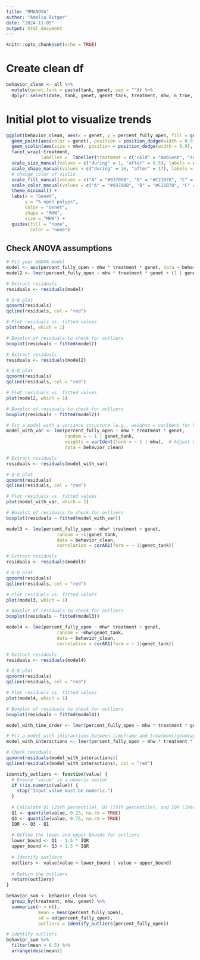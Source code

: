 ```yaml
---
title: "RMANOVA"
author: "Amelia Ritger"
date: "2024-11-05"
output: html_document
---
```


```r
knitr::opts_chunk$set(echo = TRUE)
```

# Create clean df
```r
behavior_clean <- all %>%
  mutate(genet_tank = paste(tank, genet, sep = "")) %>%
  dplyr::select(date, tank, genet, genet_tank, treatment, mhw, n_true, percent_fully_open, percent_closed)

```

# Initial plot to visualize trends
```r
ggplot(behavior_clean, aes(x = genet, y = percent_fully_open, fill = genet, group = interaction(genet, mhw), shape = mhw)) +
  geom_point(aes(color = genet), position = position_dodge(width = 0.9), alpha = 0.5) +
  geom_violin(aes(size = mhw), position = position_dodge(width = 0.9), alpha = 0.3, color = alpha("black", 0.75)) +
  facet_wrap(~treatment,
             labeller =  labeller(treatment = c("cold" = "Ambient", "severe" = "Severe MHW", "extreme" = "Extreme MHW"))) +
  scale_size_manual(values = c("during" = 1, "after" = 0.5), labels = c("During MHW", "After MHW")) + # Define sizes for mhw levels
  scale_shape_manual(values = c("during" = 16, "after" = 17), labels = c("During MHW", "After MHW")) + # Define shapes for mhw levels
  # change color of violin 
  scale_fill_manual(values = c("A" = "#9370DB", "B" = "#C21B78", "C" = "#FF9933", "D" ="#FF3333", "E" = "#662B45")) +
  scale_color_manual(values = c("A" = "#9370DB", "B" = "#C21B78", "C" = "#FF9933", "D" ="#FF3333", "E" = "#662B45")) +
  theme_minimal() +
  labs(x = "Genet",
       y = "% open polyps",
       color = "Genet",
       shape = "MHW",
       size = "MHW") +
  guides(fill = "none",
         color = "none")
```

## Check ANOVA assumptions
```r
# Fit your ANOVA model
model <- aov(percent_fully_open ~ mhw * treatment * genet, data = behavior_clean)
model2 <- lmer(percent_fully_open ~ mhw * treatment * genet + (1 | genet_tank), data = behavior_clean)
```


```r
# Extract residuals
residuals <- residuals(model)

# Q-Q plot
qqnorm(residuals)
qqline(residuals, col = "red")

# Plot residuals vs. fitted values
plot(model, which = 1)

# Boxplot of residuals to check for outliers
boxplot(residuals ~ fitted(model))
```

```r
# Extract residuals
residuals <- residuals(model2)

# Q-Q plot
qqnorm(residuals)
qqline(residuals, col = "red")

# Plot residuals vs. fitted values
plot(model2, which = 1)

# Boxplot of residuals to check for outliers
boxplot(residuals ~ fitted(model2))
```

```r
# Fit a model with a variance structure (e.g., weights = varIdent for heteroscedasticity)
model_with_var <- lme(percent_fully_open ~ mhw * treatment * genet,
                      random = ~ 1 | genet_tank,
                      weights = varIdent(form = ~ 1 | mhw),  # Adjust variance by timeframe
                      data = behavior_clean)

# Extract residuals
residuals <- residuals(model_with_var)

# Q-Q plot
qqnorm(residuals)
qqline(residuals, col = "red")

# Plot residuals vs. fitted values
plot(model_with_var, which = 1)

# Boxplot of residuals to check for outliers
boxplot(residuals ~ fitted(model_with_var))
```

```r
model3 <- lme(percent_fully_open ~ mhw* treatment + genet,
                   random = ~1|genet_tank,
                   data = behavior_clean,
                   correlation = corAR1(form = ~ 1|genet_tank))

# Extract residuals
residuals <- residuals(model3)

# Q-Q plot
qqnorm(residuals)
qqline(residuals, col = "red")

# Plot residuals vs. fitted values
plot(model3, which = 1)

# Boxplot of residuals to check for outliers
boxplot(residuals ~ fitted(model3))
```

```r
model4 <- lme(percent_fully_open ~ mhw* treatment + genet,
                   random = ~mhw|genet_tank,
                   data = behavior_clean,
                   correlation = corAR1(form = ~ 1|genet_tank))

# Extract residuals
residuals <- residuals(model4)

# Q-Q plot
qqnorm(residuals)
qqline(residuals, col = "red")

# Plot residuals vs. fitted values
plot(model4, which = 1)

# Boxplot of residuals to check for outliers
boxplot(residuals ~ fitted(model4))
```

```r
model_with_time_order <- lmer(percent_fully_open ~ mhw * treatment * genet + (1 | genet_tank), data = behavior_clean)

# Fit a model with interactions between timeframe and treatment/genotype
model_with_interactions <- lmer(percent_fully_open ~ mhw * treatment * genet + (1 | genet_tank), data = behavior_clean)

# Check residuals
qqnorm(residuals(model_with_interactions))
qqline(residuals(model_with_interactions), col = "red")
```

```r
identify_outliers <- function(value) {
  # Ensure 'value' is a numeric vector
  if (!is.numeric(value)) {
    stop("Input value must be numeric.")
  }
  
  # Calculate Q1 (25th percentile), Q3 (75th percentile), and IQR (Interquartile Range)
  Q1 <- quantile(value, 0.25, na.rm = TRUE)
  Q3 <- quantile(value, 0.75, na.rm = TRUE)
  IQR <- Q3 - Q1
  
  # Define the lower and upper bounds for outliers
  lower_bound <- Q1 - 1.5 * IQR
  upper_bound <- Q3 + 1.5 * IQR
  
  # Identify outliers
  outliers <- value[value < lower_bound | value > upper_bound]
  
  # Return the outliers
  return(outliers)
}

behavior_sum <- behavior_clean %>%
  group_by(treatment, mhw, genet) %>%
  summarize(n = n(),
            mean = mean(percent_fully_open),
            sd = sd(percent_fully_open),
            outliers = identify_outliers(percent_fully_open))

# identify outliers
behavior_sum %>%
  filter(mean > 0.5) %>%
  arrange(desc(mean))
```

```r
```




